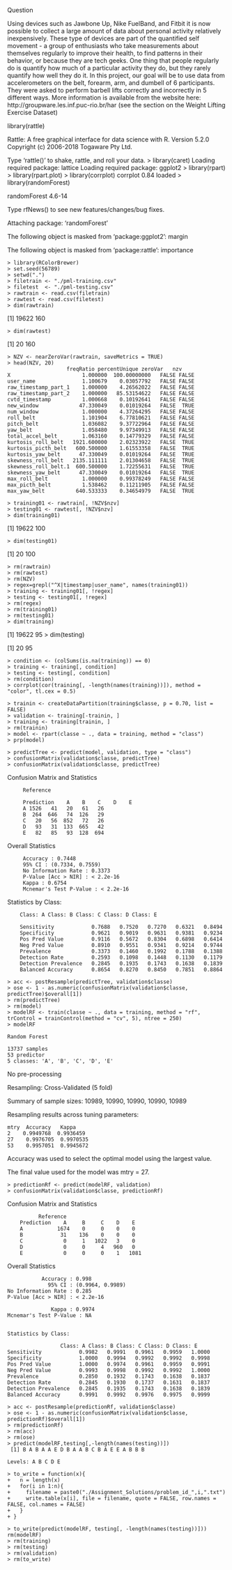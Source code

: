 Question 

Using devices such as Jawbone Up, Nike FuelBand, and Fitbit it is now possible to collect a large amount of data about personal activity relatively inexpensively. These type of devices are part of the quantified self movement - a group of enthusiasts who take measurements about themselves regularly to improve their health, to find patterns in their behavior, or because they are tech geeks. One thing that people regularly do is quantify how much of a particular activity they do, but they rarely quantify how well they do it. In this project, our goal will be to use data from accelerometers on the belt, forearm, arm, and dumbell of 6 participants. They were asked to perform barbell lifts correctly and incorrectly in 5 different ways. More information is available from the website here: http://groupware.les.inf.puc-rio.br/har (see the section on the Weight Lifting Exercise Dataset)

library(rattle)

Rattle: A free graphical interface for data science with R.
Version 5.2.0 Copyright (c) 2006-2018 Togaware Pty Ltd.

Type 'rattle()' to shake, rattle, and roll your data.
    > library(caret)
Loading required package: lattice
Loading required package: ggplot2
    > library(rpart)
    > library(rpart.plot)
    > library(corrplot)
corrplot 0.84 loaded
    > library(randomForest)

randomForest 4.6-14

Type rfNews() to see new features/changes/bug fixes.

Attaching package: ‘randomForest’

The following object is masked from ‘package:ggplot2’: margin

The following object is masked from ‘package:rattle’: importance

    > library(RColorBrewer)
    > set.seed(56789)
    > setwd(".")
    > filetrain <- "./pml-training.csv"
    > filetest  <- "./pml-testing.csv"
    > rawtrain <- read.csv(filetrain)
    > rawtest <- read.csv(filetest)
    > dim(rawtrain)

[1] 19622   160
    
    > dim(rawtest)
[1]  20 160

    > NZV <- nearZeroVar(rawtrain, saveMetrics = TRUE)
    > head(NZV, 20)
                       freqRatio percentUnique zeroVar   nzv
    X                       1.000000  100.00000000   FALSE FALSE
    user_name               1.100679    0.03057792   FALSE FALSE
    raw_timestamp_part_1    1.000000    4.26562022   FALSE FALSE
    raw_timestamp_part_2    1.000000   85.53154622   FALSE FALSE
    cvtd_timestamp          1.000668    0.10192641   FALSE FALSE
    new_window             47.330049    0.01019264   FALSE  TRUE
    num_window              1.000000    4.37264295   FALSE FALSE
    roll_belt               1.101904    6.77810621   FALSE FALSE
    pitch_belt              1.036082    9.37722964   FALSE FALSE
    yaw_belt                1.058480    9.97349913   FALSE FALSE
    total_accel_belt        1.063160    0.14779329   FALSE FALSE
    kurtosis_roll_belt   1921.600000    2.02323922   FALSE  TRUE
    kurtosis_picth_belt   600.500000    1.61553358   FALSE  TRUE
    kurtosis_yaw_belt      47.330049    0.01019264   FALSE  TRUE
    skewness_roll_belt   2135.111111    2.01304658   FALSE  TRUE
    skewness_roll_belt.1  600.500000    1.72255631   FALSE  TRUE
    skewness_yaw_belt      47.330049    0.01019264   FALSE  TRUE
    max_roll_belt           1.000000    0.99378249   FALSE FALSE
    max_picth_belt          1.538462    0.11211905   FALSE FALSE
    max_yaw_belt          640.533333    0.34654979   FALSE  TRUE

    > training01 <- rawtrain[, !NZV$nzv]
    > testing01 <- rawtest[, !NZV$nzv]
    > dim(training01)
[1] 19622   100

    > dim(testing01)
[1]  20 100
    
    > rm(rawtrain)
    > rm(rawtest)
    > rm(NZV)
    > regex=grepl("^X|timestamp|user_name", names(training01))
    > training <- training01[, !regex]
    > testing <- testing01[, !regex]
    > rm(regex)
    > rm(training01)
    > rm(testing01)
    > dim(training)

[1] 19622    95
    > dim(testing)

[1] 20 95

    > condition <- (colSums(is.na(training)) == 0)
    > training <- training[, condition]
    > testing <- testing[, condition]
    > rm(condition)
    > corrplot(cor(training[, -length(names(training))]), method = "color", tl.cex = 0.5)
   
    > trainin <- createDataPartition(training$classe, p = 0.70, list = FALSE)
    > validation <- training[-trainin, ]
    > training <- training[trainin, ]
    > rm(trainin)
    > model <- rpart(classe ~ ., data = training, method = "class")
    > prp(model)
    
    > predictTree <- predict(model, validation, type = "class")
    > confusionMatrix(validation$classe, predictTree)
    > confusionMatrix(validation$classe, predictTree)

Confusion Matrix and Statistics

         Reference
         
         Prediction    A    B    C    D    E
         A 1526   41   20   61   26
         B  264  646   74  126   29
         C   20   56  852   72   26
         D   93   31  133  665   42
         E   82   85   93  128  694

Overall Statistics
         
         Accuracy : 0.7448          
         95% CI : (0.7334, 0.7559)
         No Information Rate : 0.3373          
         P-Value [Acc > NIR] : < 2.2e-16   
         Kappa : 0.6754          
         Mcnemar's Test P-Value : < 2.2e-16

Statistics by Class:

        Class: A Class: B Class: C Class: D Class: E

        Sensitivity            0.7688   0.7520   0.7270   0.6321   0.8494
        Specificity            0.9621   0.9019   0.9631   0.9381   0.9234
        Pos Pred Value         0.9116   0.5672   0.8304   0.6898   0.6414
        Neg Pred Value         0.8910   0.9551   0.9341   0.9214   0.9744
        Prevalence             0.3373   0.1460   0.1992   0.1788   0.1388
        Detection Rate         0.2593   0.1098   0.1448   0.1130   0.1179
        Detection Prevalence   0.2845   0.1935   0.1743   0.1638   0.1839
        Balanced Accuracy      0.8654   0.8270   0.8450   0.7851   0.8864

    > acc <- postResample(predictTree, validation$classe)
    > ose <- 1 - as.numeric(confusionMatrix(validation$classe, predictTree)$overall[1])
    > rm(predictTree)
    > rm(model)
    > modelRF <- train(classe ~ ., data = training, method = "rf", trControl = trainControl(method = "cv", 5), ntree = 250)
    > modelRF
    
    Random Forest 

    13737 samples
    53 predictor
    5 classes: 'A', 'B', 'C', 'D', 'E' 

No pre-processing

Resampling: Cross-Validated (5 fold) 

Summary of sample sizes: 10989, 10990, 10990, 10990, 10989 

Resampling results across tuning parameters:

    mtry  Accuracy   Kappa    
    2    0.9949768  0.9936459
    27    0.9976705  0.9970535
    53    0.9957051  0.9945672

Accuracy was used to select the optimal model using the largest value.

The final value used for the model was mtry = 27.

    > predictionRf <- predict(modelRF, validation)
    > confusionMatrix(validation$classe, predictionRf)

Confusion Matrix and Statistics
    
              Reference
        Prediction    A     B     C    D    E
        A           1674    0     0    0    0
        B            31    136    0    0    0
        C             0     1   1022   3    0
        D             0     0     4   960   0
        E             0     0     0    1   1081

Overall Statistics
                                          
               Accuracy : 0.998           
                 95% CI : (0.9964, 0.9989)
    No Information Rate : 0.285           
    P-Value [Acc > NIR] : < 2.2e-16       
                                          
                  Kappa : 0.9974          
    Mcnemar's Test P-Value : NA              
    
    
    Statistics by Class:

                     Class: A Class: B Class: C Class: D Class: E
    Sensitivity            0.9982   0.9991   0.9961   0.9959   1.0000
    Specificity            1.0000   0.9994   0.9992   0.9992   0.9998
    Pos Pred Value         1.0000   0.9974   0.9961   0.9959   0.9991
    Neg Pred Value         0.9993   0.9998   0.9992   0.9992   1.0000
    Prevalence             0.2850   0.1932   0.1743   0.1638   0.1837
    Detection Rate         0.2845   0.1930   0.1737   0.1631   0.1837
    Detection Prevalence   0.2845   0.1935   0.1743   0.1638   0.1839
    Balanced Accuracy      0.9991   0.9992   0.9976   0.9975   0.9999

    > acc <- postResample(predictionRf, validation$classe)
    > ose <- 1 - as.numeric(confusionMatrix(validation$classe, predictionRf)$overall[1])
    > rm(predictionRf)
    > rm(acc)
    > rm(ose)
    > predict(modelRF,testing[,-length(names(testing))])
     [1] B A B A A E D B A A B C B A E E A B B B
    
    Levels: A B C D E
    
    > to_write = function(x){
    +   n = length(x)
    +   for(i in 1:n){
    +     filename = paste0("./Assignment_Solutions/problem_id_",i,".txt")
    +     write.table(x[i], file = filename, quote = FALSE, row.names = FALSE, col.names = FALSE)
    +   }
    + }
    
    > to_write(predict(modelRF, testing[, -length(names(testing))]))
    rm(modelRF)
    > rm(training)
    > rm(testing)
    > rm(validation)
    > rm(to_write)










